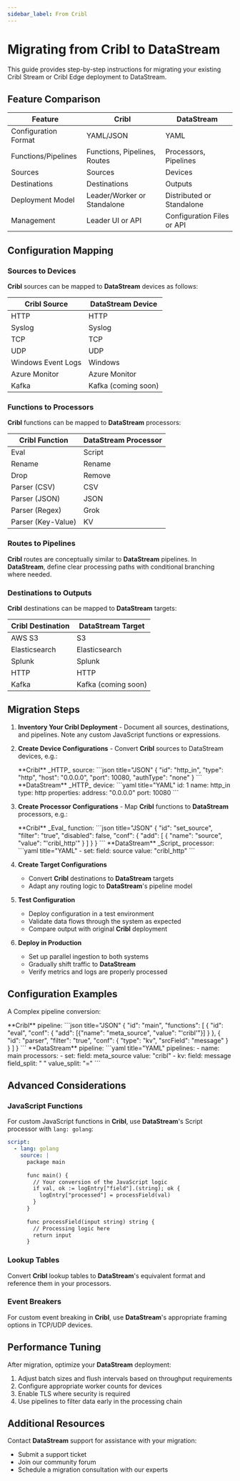 ```yaml
---
sidebar_label: From Cribl
---
```


# Migrating from Cribl to DataStream

This guide provides step-by-step instructions for migrating your existing Cribl Stream or Cribl Edge deployment to DataStream.

## Feature Comparison

| Feature | Cribl | DataStream |
|---------|-------|------------|
| Configuration Format | YAML/JSON | YAML |
| Functions/Pipelines | Functions, Pipelines, Routes | Processors, Pipelines |
| Sources | Sources | Devices |
| Destinations | Destinations | Outputs |
| Deployment Model | Leader/Worker or Standalone | Distributed or Standalone |
| Management | Leader UI or API | Configuration Files or API |

## Configuration Mapping

### Sources to Devices

**Cribl** sources can be mapped to **DataStream** devices as follows:

| Cribl Source | DataStream Device |
|--------------|-------------------|
| HTTP | HTTP |
| Syslog | Syslog |
| TCP | TCP |
| UDP | UDP |
| Windows Event Logs | Windows |
| Azure Monitor | Azure Monitor |
| Kafka | Kafka (coming soon) |

### Functions to Processors

**Cribl** functions can be mapped to **DataStream** processors:

| Cribl Function | DataStream Processor |
|----------------|----------------------|
| Eval | Script |
| Rename | Rename |
| Drop | Remove |
| Parser (CSV) | CSV |
| Parser (JSON) | JSON |
| Parser (Regex) | Grok |
| Parser (Key-Value) | KV |

### Routes to Pipelines

**Cribl** routes are conceptually similar to **DataStream** pipelines. In **DataStream**, define clear processing paths with conditional branching where needed.

### Destinations to Outputs

**Cribl** destinations can be mapped to **DataStream** targets:

| Cribl Destination | DataStream Target |
|-------------------|-------------------|
| AWS S3 | S3 |
| Elasticsearch | Elasticsearch |
| Splunk | Splunk |
| HTTP | HTTP |
| Kafka | Kafka (coming soon) |

## Migration Steps

1. **Inventory Your Cribl Deployment** - Document all sources, destinations, and pipelines. Note any custom JavaScript functions or expressions.

2. **Create Device Configurations** - Convert **Cribl** sources to DataStream devices, e.g.:
  
    <ExampleGrid>
    <CommentCol>
      **Cribl** _HTTP_ source:
    </CommentCol>
    <CodeCol>
      ```json title="JSON"
      {
        "id": "http_in",
        "type": "http",
        "host": "0.0.0.0",
        "port": 10080,
        "authType": "none"
      }
      ```
    </CodeCol>
    <CommentCol>
      **DataStream** _HTTP_ device:
    </CommentCol>
    <CodeCol>
      ```yaml title="YAML"
      id: 1
      name: http_in
      type: http
      properties:
        address: "0.0.0.0"
        port: 10080
    ```
    </CodeCol>
    </ExampleGrid>

3. **Create Processor Configurations** - Map **Cribl** functions to **DataStream** processors, e.g.:
  
    <ExampleGrid>
    <CommentCol>
      **Cribl** _Eval_ function:
    </CommentCol>
    <CodeCol>
      ```json title="JSON"
      {
        "id": "set_source",
        "filter": "true",
        "disabled": false,
        "conf": {
          "add": [
            {
              "name": "source",
              "value": "'cribl_http'"
            }
          ]
        }
      }
      ```
    </CodeCol>
    <CommentCol>
      **DataStream** _Script_ processor:
    </CommentCol>
    <CodeCol>
      ```yaml title="YAML"
      - set:
        field: source
        value: "cribl_http"
      ```
    </CodeCol>
    </ExampleGrid>

4. **Create Target Configurations**
  
    - Convert **Cribl** destinations to **DataStream** targets
    - Adapt any routing logic to **DataStream**'s pipeline model

5. **Test Configuration**
  
    - Deploy configuration in a test environment
    - Validate data flows through the system as expected
    - Compare output with original **Cribl** deployment

6. **Deploy in Production**
  
    - Set up parallel ingestion to both systems
    - Gradually shift traffic to **DataStream**
    - Verify metrics and logs are properly processed

## Configuration Examples

A Complex pipeline conversion:

<ExampleGrid>
  <CommentCol>
    **Cribl** pipeline:
  </CommentCol>
  <CodeCol>
    ```json title="JSON"
    {
      "id": "main",
      "functions": [
        {
          "id": "eval",
          "conf": {
            "add": [{"name": "meta_source", "value": "'cribl'"}]
          }
        },
        {
          "id": "parser",
          "filter": "true",
          "conf": {
            "type": "kv",
            "srcField": "message"
          }
        }
      ]
    }
    ```
  </CodeCol>
  <CommentCol>
    **DataStream** pipeline:
  </CommentCol>
  <CodeCol>
    ```yaml title="YAML"
    pipelines:
      - name: main
        processors:
          - set:
            field: meta_source
            value: "cribl"
          - kv:
            field: message
            field_split: " "
            value_split: "="
    ```
  </CodeCol>
</ExampleGrid>

## Advanced Considerations

### JavaScript Functions

For custom JavaScript functions in **Cribl**, use **DataStream**'s Script processor with `lang: golang`:

```yaml title="YAML"
script:
  - lang: golang
    source: |
      package main
      
      func main() {
        // Your conversion of the JavaScript logic
        if val, ok := logEntry["field"].(string); ok {
          logEntry["processed"] = processField(val)
        }
      }
      
      func processField(input string) string {
        // Processing logic here
        return input
      }
```

### Lookup Tables

Convert **Cribl** lookup tables to **DataStream**'s equivalent format and reference them in your processors.

### Event Breakers

For custom event breaking in **Cribl**, use **DataStream**'s appropriate framing options in TCP/UDP devices.

## Performance Tuning

After migration, optimize your **DataStream** deployment:

1. Adjust batch sizes and flush intervals based on throughput requirements
2. Configure appropriate worker counts for devices
3. Enable TLS where security is required
4. Use pipelines to filter data early in the processing chain

## Additional Resources

Contact **DataStream** support for assistance with your migration:

- Submit a support ticket
- Join our community forum
- Schedule a migration consultation with our experts
